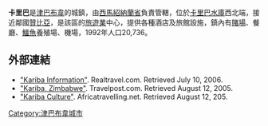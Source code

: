 {{Infobox settlement

<!-- Basic info  ---------------->
|official_name          = 卡里巴
|other_name             = 
|native_name            =  
|nickname               = 
|settlement_type        = 
|motto                  =
<!-- images and maps  ----------->
|image_skyline          = 
|imagesize              = 
|image_caption          =        
|image_flag             = 
|flag_size              =
|image_seal             = 
|seal_size              =
|image_shield           = <!-- 檔案不存在 Kariba.jpg ，可從英文維基百科取得 -->
|shield_size            =
|image_blank_emblem     =
|blank_emblem_type      =
|blank_emblem_size      =
|image_map              = 
|mapsize                = 
|map_caption            = 
|image_map1             = 
|mapsize1               = 
|map_caption1           = 
|image_dot_map          =
|dot_mapsize            =
|dot_map_caption        =
|dot_x =  |dot_y =
|pushpin_map            = Zimbabwe
|pushpin_label_position = 
|pushpin_map_caption    =
|pushpin_mapsize        =
<!-- Location ------------------>
|coordinates_display    = inline,title
|coordinates_region     = ZW
|subdivision_type       = 國家
|subdivision_name       = {{flag|Zimbabwe}}
|subdivision_type1      = 省
|subdivision_name1      = [[西馬紹納蘭省|西馬紹納蘭省]]
|subdivision_type2      = 
|subdivision_name2      = 
|subdivision_type3      = 
|subdivision_name3      = 
|subdivision_type4      = 
|subdivision_name4      =
<!-- Politics ----------------->
|government_footnotes   =
|government_type        =
|leader_title           =
|leader_name            =
|leader_title1          =  
|leader_name1           =
|leader_title2          =
|leader_name2           =
|leader_title3          =
|leader_name3           =
|leader_title4          =
|leader_name4           =
|established_title      =  
|established_date       = 
|established_title2     =  
|established_date2      = 
|established_title3     =  
|established_date3      =

<!-- Area    --------------------->
|area_magnitude         = 
|unit_pref                = <!--Enter: Imperial, if Imperial (metric) is desired-->
|area_footnotes           =
|area_total_km2           = <!-- ALL fields dealing with a measurements are subject to automatic unit conversion-->
|area_land_km2            = <!--See table @ Template:Infobox Settlement for details on automatic unit conversion-->
|area_water_km2           =
|area_total_sq_mi         =
|area_land_sq_mi          =
|area_water_sq_mi         =
|area_water_percent       =
|area_urban_km2           =
|area_urban_sq_mi         =
|area_metro_km2           =
|area_metro_sq_mi         =
|area_blank1_title        =
|area_blank1_km2          =
|area_blank1_sq_mi        =

<!-- Population   ----------------------->
|population_as_of               = 1992
|population_footnotes           =
|population_note                = 
|population_total               = 20,736
|population_density_km2         =
|population_density_sq_mi       =
|population_metro               =
|population_density_metro_km2   =
|population_density_metro_sq_mi =
|population_urban               =
|population_density_urban_km2   =
|population_density_urban_sq_mi =
|population_blank1_title        =
|population_blank1              =
|population_density_blank1_km2 =   
|population_density_blank1_sq_mi =
<!-- General information  --------------->
|timezone = [[歐洲東部時間|歐洲東部時間]] 
|utc_offset = +1 
|timezone_DST = [[歐洲東部夏令時間|歐洲東部夏令時間]]
|utc_offset_DST = +1
|latd=16 |latm=31 |lats= |latNS=S
|longd=28 |longm=48 |longs= |longEW=E
|elevation_footnotes    =  
|elevation_m            = 
|elevation_ft           =
<!-- Area/postal codes & others -------->
|postal_code_type       =  
|postal_code            =
|area_code              =
|blank_name             =
|blank_info             =
|blank1_name            =
|blank1_info            =
|website                = 
|footnotes              = 
}}

'''卡里巴'''是[[津巴布韋|津巴布韋]]的城鎮，由[[西馬紹納蘭省|西馬紹納蘭省]]負責管轄，位於[[卡里巴水庫|卡里巴水庫]]西北端，接近鄰國[[贊比亞|贊比亞]]，是該區的[[旅遊業|旅遊業]]中心，提供各種酒店及旅館設施，鎮內有[[賭場|賭場]]、餐廳、[[鱷魚|鱷魚]]養殖場、機場，1992年人口20,736。

==外部連結==
*[https://web.archive.org/web/20070927034323/http://realtravel.com/kariba-zimbabwe-travel-guide-d1772113-1.html "Kariba Information"]. Realtravel.com. Retrieved July 10, 2006.
*[https://web.archive.org/web/20110617002425/http://www.travelpost.com/AF/Zimbabwe/Other/Kariba/2744428 "Kariba, Zimbabwe"]. Travelpost.com. Retrieved August 12, 2005.
*[https://web.archive.org/web/20110927044020/http://www.africatravelling.net/zimbabwe/kariba/kariba_culture.htm "Kariba Culture"]. Africatravelling.net. Retrieved August 12, 205.

{{Authority control}}
[[Category:津巴布韋城市|Category:津巴布韋城市]]